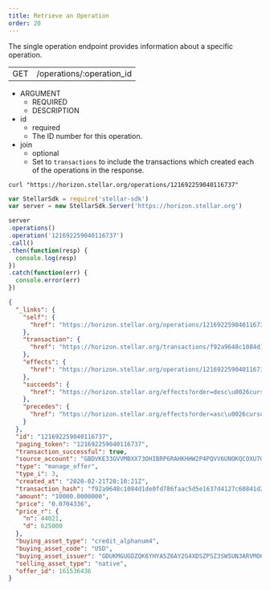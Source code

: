 ```yaml
---
title: Retrieve an Operation
order: 20
---
```



The single operation endpoint provides information about a specific operation.

<Endpoint>

|     |                           |
| --- | ------------------------- |
| GET | /operations/:operation_id |

</Endpoint>

<AttributeTable>

- ARGUMENT
  - REQUIRED
  - DESCRIPTION
- id
  - required
  - The ID number for this operation.
- join
  - optional
  - Set to `transactions` to include the transactions which created each of the operations in the response.

</AttributeTable>

<CodeExample title="Example Request">

```curl
curl "https://horizon.stellar.org/operations/121692259040116737"
```

```JavaScript
var StellarSdk = require('stellar-sdk')
var server = new StellarSdk.Server('https://horizon.stellar.org')

server
.operations()
.operation('121692259040116737')
.call()
.then(function(resp) {
  console.log(resp)
})
.catch(function(err) {
  console.error(err)
})
```

</CodeExample>

<ExampleResponse title="Example Response">

```json
{
  "_links": {
    "self": {
      "href": "https://horizon.stellar.org/operations/121692259040116737"
    },
    "transaction": {
      "href": "https://horizon.stellar.org/transactions/f92a9648c1084d1de0fd786faac5d5e1637d4127c60841d2366c70d2e7f77b85"
    },
    "effects": {
      "href": "https://horizon.stellar.org/operations/121692259040116737/effects"
    },
    "succeeds": {
      "href": "https://horizon.stellar.org/effects?order=desc\u0026cursor=121692259040116737"
    },
    "precedes": {
      "href": "https://horizon.stellar.org/effects?order=asc\u0026cursor=121692259040116737"
    }
  },
  "id": "121692259040116737",
  "paging_token": "121692259040116737",
  "transaction_successful": true,
  "source_account": "GBDVKE33GVVMBXX73OHIBRP6RAHKHHW2P4PQVV6UNOKQCOXU7GNUM4QI",
  "type": "manage_offer",
  "type_i": 3,
  "created_at": "2020-02-21T20:10:21Z",
  "transaction_hash": "f92a9648c1084d1de0fd786faac5d5e1637d4127c60841d2366c70d2e7f77b85",
  "amount": "10000.0000000",
  "price": "0.0704336",
  "price_r": {
    "n": 44021,
    "d": 625000
  },
  "buying_asset_type": "credit_alphanum4",
  "buying_asset_code": "USD",
  "buying_asset_issuer": "GDUKMGUGDZQK6YHYA5Z6AY2G4XDSZPSZ3SW5UN3ARVMO6QSRDWP5YLEX",
  "selling_asset_type": "native",
  "offer_id": 161536436
}
```

</ExampleResponse>
